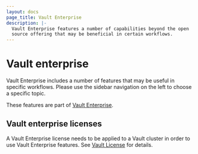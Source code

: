 ```yaml
---
layout: docs
page_title: Vault Enterprise
description: |-
  Vault Enterprise features a number of capabilities beyond the open
  source offering that may be beneficial in certain workflows.
---
```


# Vault enterprise

Vault Enterprise includes a number of features that may be useful in specific
workflows. Please use the sidebar navigation on the left to choose a specific
topic.

These features are part of [Vault Enterprise](https://www.hashicorp.com/vault?utm_source=oss&utm_medium=docs&utm_campaign=vault&_ga=1.201793489.1956619674.1489356624).

## Vault enterprise licenses

A Vault Enterprise license needs to be applied to a Vault cluster
in order to use Vault Enterprise features.  See
[Vault License](/vault/docs/enterprise/license) for details.

